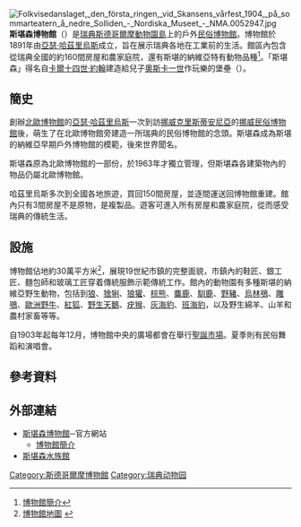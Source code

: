 {{coord|59|19|34|N|18|06|13|E|region:SE_type:landmark|display=title}}
{{Infobox Museum
 |name        = 斯堪森博物館
 |image = Skansen.svg
|imagesize        = 250
|caption=博物館地圖<Br/>[[File:Skansen_entre_1.jpg|center]]博物館正門
 |established = 1891年
 |location    = [[瑞典|瑞典]][[斯德哥爾摩|斯德哥爾摩]][[動物園島|動物園島]]
 |type        = [[生態博物館|戶外博物館]]、[[動物園|動物園]]
 |collection  = 
 |visitors    = 每年130萬名<ref>[http://www.skansen.se/pages/?ID=192 博物館官方網站] {{webarchive|url=https://web.archive.org/web/20100314040820/http://www.skansen.se/pages/?ID=192 |date=2010-03-14 }}{{en}}</ref>
 |director    = 
 |website     = [http://www.skansen.se/index.html 斯堪森博物館]
}}
[[File:Folkvisedanslaget,_den_första_ringen,_vid_Skansens_vårfest_1904,_på_sommarteatern_å_nedre_Solliden_-_Nordiska_Museet_-_NMA.0052947.jpg|thumb]]
'''斯堪森博物館'''（{{lang|sv|Skansen}}）是[[瑞典|瑞典]][[斯德哥爾摩|斯德哥爾摩]][[動物園島|動物園島]]上的戶外[[民俗博物館|民俗博物館]]。博物館於1891年由[[亞瑟·哈茲里烏斯|亞瑟·哈茲里烏斯]]成立，旨在展示瑞典各地在工業前的生活。館區內包含從瑞典全國的約160間房屋和農家庭院，還有斯堪的納維亞特有動物品種<ref>[http://www.skansen.se/docs/skansen_zho_08.pdf 博物館簡介]{{Dead link|date=2018年6月 |bot=InternetArchiveBot |fix-attempted=no }}</ref>。「斯堪森」得名自[[卡爾十四世·約翰|卡爾十四世·約翰]]建造給兒子[[奧斯卡一世|奧斯卡一世]]作玩樂的堡壘（{{lang|sv|Skans}}）。

== 簡史 ==
創辦[[北歐博物館|北歐博物館]]的[[亞瑟·哈茲里烏斯|亞瑟·哈茲里烏斯]]一次到訪[[挪威|挪威]][[克里斯蒂安尼亞|克里斯蒂安尼亞]]的[[挪威民俗博物館|挪威民俗博物館]]後，萌生了在北歐博物館旁建造一所瑞典的民俗博物館的念頭。斯堪森成為斯堪的納維亞早期戶外博物館的模範，後來世界聞名。

斯堪森原為北歐博物館的一部份，於1963年才獨立管理，但斯堪森各建築物內的物品仍屬北歐博物館。

哈茲里烏斯多次到全國各地旅遊，買回150間房屋，並逐間運送回博物館重建。館內只有3間房屋不是原物，是複製品。遊客可進入所有房屋和農家庭院，從而感受瑞典的傳統生活。

== 設施 ==
博物館佔地約30萬平方米<ref>[http://www.skansen.se/docs/Skansenkarta_highres.pdf 博物館地圖] {{Wayback|url=http://www.skansen.se/docs/Skansenkarta_highres.pdf |date=20090824032702 }}</ref>，展現19世紀市鎮的完整面貌，市鎮內的鞋匠、銀工匠、麵包師和玻璃工匠穿着傳統服飾示範傳統工作。館內的動物園有多種斯堪的納維亞野生動物，包括到[[狼|狼]]、[[猞猁|猞猁]]、[[狼獾|狼獾]]、[[棕熊|棕熊]]、[[麋鹿|麋鹿]]、[[馴鹿|馴鹿]]、[[野豬|野豬]]、[[烏林鴞|烏林鴞]]、[[雕鴞|雕鴞]]、[[歐洲野牛|歐洲野牛]]、[[紅狐|紅狐]]、[[野生天鵝|野生天鵝]]、[[疣猴|疣猴]]、[[灰海豹|灰海豹]]、[[班海豹|班海豹]]，以及野生綿羊、山羊和農村家畜等等。

自1903年起每年12月，博物館中央的廣場都會在舉行[[聖誕市場|聖誕市場]]。夏季則有民俗舞蹈和演唱會。

== 參考資料 ==
{{Reflist}}

==外部連結==
{{commonscat|Skansen}}
* [https://web.archive.org/web/20050204023720/http://www.skansen.se/index.html 斯堪森博物館]─官方網站
**[http://www.skansen.se/docs/skansen_zho_08.pdf 博物館簡介]{{Dead link|date=2018年6月 |bot=InternetArchiveBot |fix-attempted=no }}{{zh}}
* [https://web.archive.org/web/20110623074142/http://www.skansen-akvariet.se/ 斯堪森水族館]

{{斯德哥尔摩博物馆}}
{{Authority control}}
[[Category:斯德哥爾摩博物館|Category:斯德哥爾摩博物館]]
[[Category:瑞典动物园|Category:瑞典动物园]]
